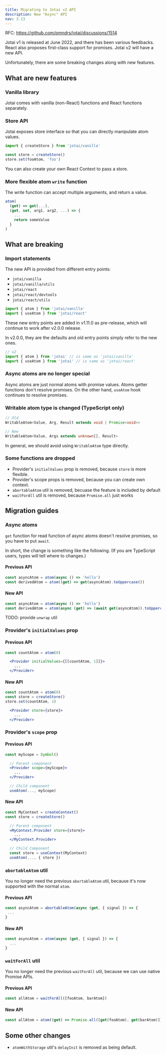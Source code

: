 ```yaml
---
title: Migrating to Jotai v2 API
description: New "Async" API
nav: 3.13
---
```


RFC: https://github.com/pmndrs/jotai/discussions/1514

Jotai v1 is released at June 2022, and there has been various feedbacks.
React also proposes first-class support for promises.
Jotai v2 will have a new API.

Unfortunately, there are some breaking changes along with new features.

## What are new features

### Vanilla library

Jotai comes with vanilla (non-React) functions
and React functions separately.

### Store API

Jotai exposes store interface so that you can directly manipulate atom values.

```js
import { createStore } from 'jotai/vanilla'

const store = createStore()
store.set(fooAtom, 'foo')
```

You can also create your own React Context to pass a store.

### More flexible atom `write` function

The write function can accept multiple arguments,
and return a value.

```js
atom(
  (get) => get(...),
  (get, set, arg1, arg2, ...) => {
    ...
    return someValue
  }
)
```

## What are breaking

### Import statements

The new API is provided from different entry points:

- `jotai/vanilla`
- `jotai/vanilla/utils`
- `jotai/react`
- `jotai/react/devtools`
- `jotai/react/utils`

```js
import { atom } from 'jotai/vanilla'
import { useAtom } from 'jotai/react'
```

These new entry points are added in v1.11.0 as pre-release, which will continue to work after v2.0.0 release.

In v2.0.0, they are the defaults and old entry points simply refer to the new ones.

```js
// v2
import { atom } from 'jotai' // is same as 'jotai/vanilla'
import { useAtom } from 'jotai' // is same as 'jotai/react'
```

### Async atoms are no longer special

Async atoms are just normal atoms with promise values.
Atoms getter functions don't resolve promises.
On the other hand, `useAtom` hook continues to resolve promises.

### Writable atom type is changed (TypeScript only)

```ts
// Old
WritableAtom<Value, Arg, Result extends void | Promise<void>>

// New
WritableAtom<Value, Args extends unknown[], Result>
```

In general, we should avoid using `WritableAtom` type directly.

### Some functions are dropped

- Provider's `initialValues` prop is removed, because `store` is more flexible.
- Provider's scope props is removed, because you can create own context.
- `abortableAtom` util is removed, becuase the feature is included by default
- `waitForAll` util is removed, because `Promise.all` just works

## Migration guides

### Async atoms

`get` function for read function of async atoms
doesn't resolve promises, so you have to put `await`.

In short, the change is something like the following.
(If you are TypeScript users, types will tell where to changes.)

#### Previous API

```js
const asyncAtom = atom(async () => 'hello')
const derivedAtom = atom((get) => get(asyncAtom).toUppercase())
```

#### New API

```js
const asyncAtom = atom(async () => 'hello')
const derivedAtom = atom(async (get) => (await get(asyncAtom)).toUppercase())
```

TODO: provide `unwrap` util

### Provider's `initialValues` prop

#### Previous API

```jsx
const countAtom = atom(0)

  <Provider initialValues={[[countAtom, 1]]}>
    ...
  </Provider>
```

#### New API

```jsx
const countAtom = atom(0)
const store = createStore()
store.set(countAtom, 1)

  <Provider store={store}>
    ...
  </Provider>
```

### Provider's `scope` prop

#### Previous API

```jsx
const myScope = Symbol()

  // Parent component
  <Provider scope={myScope}>
    ...
  </Provider>

  // Child component
  useAtom(..., myScope)
```

#### New API

```jsx
const MyContext = createContext()
const store = createStore()

  // Parent component
  <MyContext.Provider store={store}>
    ...
  </MyContext.Provider>

  // Child Component
  const store = useContext(MyContext)
  useAtom(..., { store })
```

### `abortableAtom` util

You no longer need the previous `abortableAtom` util,
because it's now supported with the normal `atom`.

#### Previous API

```js
const asyncAtom = abortableAtom(async (get, { signal }) => {
 ...
}
```

#### New API

```js
const asyncAtom = atom(async (get, { signal }) => {
  ...
}
```

### `waitForAll` util

You no longer need the previous `waitForAll` util,
because we can use native Promise APIs.

#### Previous API

```js
const allAtom = waitForAll([fooAtom, barAtom])
```

#### New API

```js
const allAtom = atom((get) => Promise.all([get(fooAtom), get(barAtom)]))
```

## Some other changes

- `atomWithStorage` util's `delayInit` is removed as being default.
